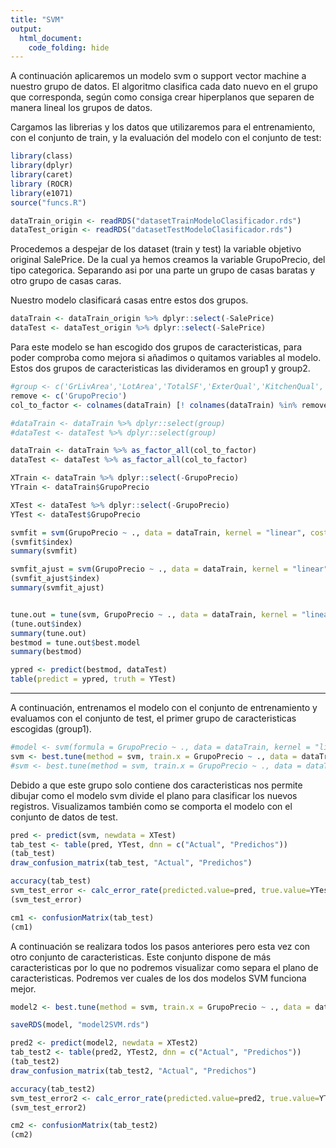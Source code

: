 ```yaml
---
title: "SVM"
output: 
  html_document:
    code_folding: hide
---
```


A continuación aplicaremos un modelo svm o support vector machine a nuestro grupo de datos. El algoritmo clasifica cada dato nuevo en el grupo que corresponda, según como consiga crear hiperplanos que separen de manera lineal los grupos de datos.

Cargamos las librerias y los datos que utilizaremos para el entrenamiento, con el conjunto de train, y la evaluación del modelo con el conjunto de test:

```r
library(class)
library(dplyr)
library(caret)
library (ROCR)
library(e1071)
source("funcs.R")
```


```r

dataTrain_origin <- readRDS("datasetTrainModeloClasificador.rds")
dataTest_origin <- readRDS("datasetTestModeloClasificador.rds")

```

Procedemos a despejar de los dataset (train y test) la variable objetivo original SalePrice. De la cual ya hemos creamos la variable GrupoPrecio, del tipo categorica. Separando asi por una parte un grupo de casas baratas y otro grupo de casas caras.

Nuestro modelo clasificará casas entre estos dos grupos.

```r

dataTrain <- dataTrain_origin %>% dplyr::select(-SalePrice)
dataTest <- dataTest_origin %>% dplyr::select(-SalePrice)

```

Para este modelo se han escogido dos grupos de caracteristicas, para poder comproba como mejora si añadimos o quitamos variables al modelo. Estos dos grupos de caracteristicas las divideramos en group1 y group2.

```r

#group <- c('GrLivArea','LotArea','TotalSF','ExterQual','KitchenQual', 'GrupoPrecio')
remove <- c('GrupoPrecio')
col_to_factor <- colnames(dataTrain) [! colnames(dataTrain) %in% remove]

#dataTrain <- dataTrain %>% dplyr::select(group)
#dataTest <- dataTest %>% dplyr::select(group)

dataTrain <- dataTrain %>% as_factor_all(col_to_factor)
dataTest <- dataTest %>% as_factor_all(col_to_factor)
```


```r

XTrain <- dataTrain %>% dplyr::select(-GrupoPrecio)
YTrain <- dataTrain$GrupoPrecio

XTest <- dataTest %>% dplyr::select(-GrupoPrecio)
YTest <- dataTest$GrupoPrecio

```

```r
svmfit = svm(GrupoPrecio ~ ., data = dataTrain, kernel = "linear", cost = 10, scale = FALSE)
(svmfit$index)
summary(svmfit)

svmfit_ajust = svm(GrupoPrecio ~ ., data = dataTrain, kernel = "linear", cost = 0.1, scale = FALSE)
(svmfit_ajust$index)
summary(svmfit_ajust)


tune.out = tune(svm, GrupoPrecio ~ ., data = dataTrain, kernel = "linear", ranges = list(cost = c(0.001, 0.01, 0.1, 1, 5, 10, 100)))
(tune.out$index)
summary(tune.out)
bestmod = tune.out$best.model
summary(bestmod)


```

```r
ypred <- predict(bestmod, dataTest)
table(predict = ypred, truth = YTest)

```








-------------------------------------------------------------------------------------------------------
A continuación, entrenamos el modelo con el conjunto de entrenamiento y evaluamos con el conjunto de test, el primer grupo de caracteristicas escogidas (group1).

```r

#model <- svm(formula = GrupoPrecio ~ ., data = dataTrain, kernel = "linear", cost = 1, scale = TRUE)
svm <- best.tune(method = svm, train.x = GrupoPrecio ~ ., data = dataTrain, ranges = list(cost = c(0.001, 0.01, 0.1, 1, 5, 10, 100)), kernel = "linear")
#svm <- best.tune(method = svm, train.x = GrupoPrecio ~ ., data = dataTrain, ranges = list(cost = c(0.001, 0.01, 0.1, 1, 5, 10, 100)), kernel = "radial", gamma = 1)

```

Debido a que este grupo solo contiene dos caracteristicas nos permite dibujar como el modelo svm divide el plano para clasificar los nuevos registros. Visualizamos también como se comporta el modelo con el conjunto de datos de test.

```r

pred <- predict(svm, newdata = XTest)
tab_test <- table(pred, YTest, dnn = c("Actual", "Predichos"))
(tab_test)
draw_confusion_matrix(tab_test, "Actual", "Predichos")

accuracy(tab_test)
svm_test_error <- calc_error_rate(predicted.value=pred, true.value=YTest)
(svm_test_error)

cm1 <- confusionMatrix(tab_test)
(cm1)
```

A continuación se realizara todos los pasos anteriores pero esta vez con otro conjunto de caracteristicas. Este conjunto dispone de más caracteristicas por lo que no podremos visualizar como separa el plano de caracteristicas. 
Podremos ver cuales de los dos modelos SVM funciona mejor.

```r

model2 <- best.tune(method = svm, train.x = GrupoPrecio ~ ., data = dataTrain2, ranges = list(cost = c(0.001, 0.01, 0.1, 1, 5, 10, 100)), kernel = "radial", gamma = 1)

saveRDS(model, "model2SVM.rds")
```

```r
pred2 <- predict(model2, newdata = XTest2)
tab_test2 <- table(pred2, YTest2, dnn = c("Actual", "Predichos"))
(tab_test2)
draw_confusion_matrix(tab_test2, "Actual", "Predichos")

accuracy(tab_test2)
svm_test_error2 <- calc_error_rate(predicted.value=pred2, true.value=YTest2)
(svm_test_error2)

cm2 <- confusionMatrix(tab_test2)
(cm2)
```



